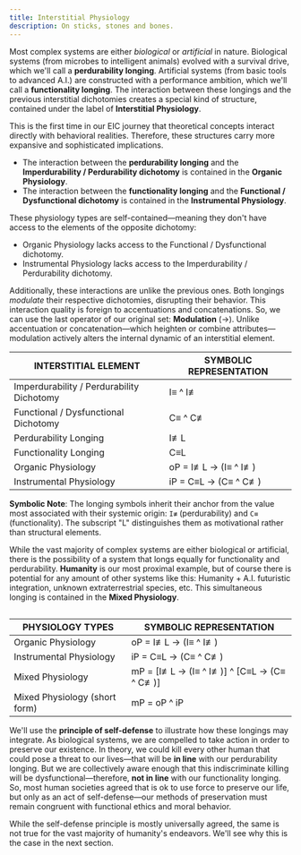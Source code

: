 ```yaml
---
title: Interstitial Physiology
description: On sticks, stones and bones.
---
```


Most complex systems are either *biological* or *artificial* in nature. Biological systems (from microbes to intelligent animals) evolved with a survival drive, which we'll call a **perdurability longing**. Artificial systems (from basic tools to advanced A.I.) are constructed with a performance ambition, which we'll call a **functionality longing**. The interaction between these longings and the previous interstitial dichotomies creates a special kind of structure, contained under the label of **Interstitial Physiology**. 

This is the first time in our EIC journey that theoretical concepts interact directly with behavioral realities. Therefore, these structures carry more expansive and sophisticated implications. 

- The interaction between the **perdurability longing** and the **Imperdurability / Perdurability dichotomy** is contained in the **Organic Physiology**. 
- The interaction between the **functionality longing** and the **Functional / Dysfunctional dichotomy** is contained in the **Instrumental Physiology**.

These physiology types are self-contained—meaning they don't have access to the elements of the opposite dichotomy:

- Organic Physiology lacks access to the Functional / Dysfunctional dichotomy.
- Instrumental Physiology lacks access to the Imperdurability / Perdurability dichotomy.

Additionally, these interactions are unlike the previous ones. Both longings *modulate* their respective dichotomies, disrupting their behavior. This interaction quality is foreign to accentuations and concatenations. So, we can use the last operator of our original set: **Modulation** (→). Unlike accentuation or concatenation—which heighten or combine attributes—modulation actively alters the internal dynamic of an interstitial element.

| **INTERSTITIAL ELEMENT** | **SYMBOLIC REPRESENTATION** |
|---|---|
| Imperdurability / Perdurability Dichotomy | I≡ ^ I≢ |
| Functional / Dysfunctional Dichotomy | C≡ ^ C≢ |
| Perdurability Longing | I≢L |
| Functionality Longing | C≡L |
| Organic Physiology | oP = I≢L → (I≡ ^ I≢) |
| Instrumental Physiology | iP = C≡L → (C≡ ^ C≢) |

**Symbolic Note**: The longing symbols inherit their anchor from the value most associated with their systemic origin: `I≢` (perdurability) and `C≡` (functionality). The subscript "L" distinguishes them as motivational rather than structural elements.

While the vast majority of complex systems are either biological or artificial, there is the possibility of a system that longs equally for functionality and perdurability. **Humanity** is our most proximal example, but of course there is potential for any amount of other systems like this: Humanity + A.I. futuristic integration, unknown extraterrestrial species, etc. This simultaneous longing is contained in the **Mixed Physiology**.

<Image
  src="/images/interstitial-physiology-types.svg"
  alt=""
  width={300}
  height={123}
  className="w-full"
/>

| **PHYSIOLOGY TYPES** | **SYMBOLIC REPRESENTATION** |
|---|---|
| Organic Physiology | oP = I≢L → (I≡ ^ I≢) |
| Instrumental Physiology | iP = C≡L → (C≡ ^ C≢) |
| Mixed Physiology | mP = [I≢L → (I≡ ^ I≢)] ^ [C≡L → (C≡ ^ C≢)] |
| Mixed Physiology (short form) | mP = oP ^ iP |

We'll use the **principle of self-defense** to illustrate how these longings may integrate. As biological systems, we are compelled to take action in order to preserve our existence. In theory, we could kill every other human that could pose a threat to our lives—that will be **in line** with our perdurability longing. But we are collectively aware enough that this indiscriminate killing will be dysfunctional—therefore, **not in line** with our functionality longing. So, most human societies agreed that is ok to use force to preserve our life, but only as an act of self-defense—our methods of preservation must remain congruent with functional ethics and moral behavior.

While the self-defense principle is mostly universally agreed, the same is not true for the vast majority of humanity's endeavors. We'll see why this is the case in the next section.


